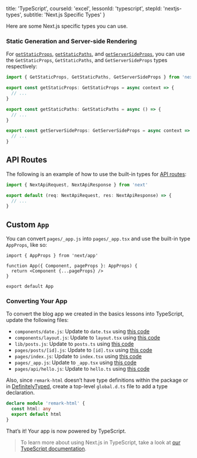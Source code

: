 
  title: 'TypeScript',
  courseId: 'excel',
  lessonId: 'typescript',
  stepId: 'nextjs-types',
  subtitle: 'Next.js Specific Types'
}

Here are some Next.js specific types you can use.

### Static Generation and Server-side Rendering

For [`getStaticProps`](/docs/basic-features/data-fetching#getstaticprops-static-generation), [`getStaticPaths`](/docs/basic-features/data-fetching#getstaticpaths-static-generation), and [`getServerSideProps`](/docs/basic-features/data-fetching#getserversideprops-server-side-rendering), you can use the `GetStaticProps`, `GetStaticPaths`, and `GetServerSideProps` types respectively:

```ts
import { GetStaticProps, GetStaticPaths, GetServerSideProps } from 'next'

export const getStaticProps: GetStaticProps = async context => {
  // ...
}

export const getStaticPaths: GetStaticPaths = async () => {
  // ...
}

export const getServerSideProps: GetServerSideProps = async context => {
  // ...
}
```

## API Routes

The following is an example of how to use the built-in types for [API routes](/docs/api-routes/introduction):

```ts
import { NextApiRequest, NextApiResponse } from 'next'

export default (req: NextApiRequest, res: NextApiResponse) => {
  // ...
}
```

## Custom `App`

You can convert `pages/_app.js` into `pages/_app.tsx` and use the built-in type `AppProps`, like so:

```tsx
import { AppProps } from 'next/app'

function App({ Component, pageProps }: AppProps) {
  return <Component {...pageProps} />
}

export default App
```

### Converting Your App

To convert the blog app we created in the basics lessons into TypeScript, update the following files:

- `components/date.js`: Update to `date.tsx` using [this code](https://github.com/vercel/next-learn-starter/blob/master/typescript-final/components/date.tsx)
- `components/layout.js`: Update to `layout.tsx` using [this code](https://github.com/vercel/next-learn-starter/blob/master/typescript-final/components/layout.tsx)
- `lib/posts.js`: Update to `posts.ts` using [this code](https://github.com/vercel/next-learn-starter/blob/master/typescript-final/lib/posts.ts)
- `pages/posts/[id].js`: Update to `[id].tsx` using [this code](https://github.com/vercel/next-learn-starter/blob/master/typescript-final/pages/posts/[id].tsx)
- `pages/index.js`: Update to `index.tsx` using [this code](https://github.com/vercel/next-learn-starter/blob/master/typescript-final/pages/index.tsx)
- `pages/_app.js`: Update to `_app.tsx` using [this code](https://github.com/vercel/next-learn-starter/blob/master/typescript-final/pages/_app.tsx)
- `pages/api/hello.js`: Update to `hello.ts` using [this code](https://github.com/vercel/next-learn-starter/blob/master/typescript-final/pages/api/hello.ts)

Also, since `remark-html` doesn’t have type definitions within the package or in [DefinitelyTyped](https://github.com/DefinitelyTyped/DefinitelyTyped), create a top-level `global.d.ts` file to add a type declaration.

```ts
declare module 'remark-html' {
  const html: any
  export default html
}
```

That’s it! Your app is now powered by TypeScript.

> To learn more about using Next.js in TypeScript, take a look at [our TypeScript documentation](/docs/basic-features/typescript).

